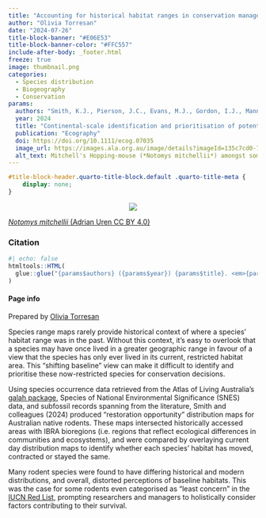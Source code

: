 ```yaml
---
title: "Accounting for historical habitat ranges in conservation management"
author: "Olivia Torresan"
date: "2024-07-26"
title-block-banner: "#E06E53"
title-block-banner-color: "#FFC557"
include-after-body: _footer.html
freeze: true
image: thumbnail.png 
categories:
  - Species distribution
  - Biogeography
  - Conservation
params:
  authors: "Smith, K.J., Pierson, J.C., Evans, M.J., Gordon, I.J., Manning, A.D."
  year: 2024
  title: "Continental-scale identification and prioritisation of potential refugee species: a case study for rodents in Australia"
  publication: "Ecography"
  doi: https://doi.org/10.1111/ecog.07035
  image_url: https://images.ala.org.au/image/details?imageId=135c7cd0-7ff8-4931-a697-1d2cfc5dd8aa
  alt_text: Mitchell's Hopping-mouse (*Notomys mitchellii*) amongst some bark and sticks
---
```


<!-- remove metadata section -->

```css
#title-block-header.quarto-title-block.default .quarto-title-meta {
    display: none;
}
```

<!-- Side panel -->

::: column-page
::: paper-side-column
<center>

::: {.col-image layout-ncol="1" style="margin-left: auto; margin-right: auto;"}
<!-- add image url -->

<img src="https://ala-images.s3.ap-southeast-2.amazonaws.com/store/a/a/8/d/135c7cd0-7ff8-4931-a697-1d2cfc5dd8aa/original" class="rounded"/></img>
:::

</center>

::: figure-caption
<!-- edit caption -->

[*Notomys mitchellii* (Adrian Uren CC BY 4.0)](https://images.ala.org.au/image/details?imageId=135c7cd0-7ff8-4931-a697-1d2cfc5dd8aa)
:::

### Citation

```r
#| echo: false
htmltools::HTML(
  glue::glue("{params$authors} ({params$year}) {params$title}. <em>{params$publication}</em> <a href='{params$doi}' target='_blank'>{params$doi}</a>")
)
```

#### Page info

Prepared by [Olivia Torresan](https://labs.ala.org.au/about/Torresan_Olivia/)
:::

<!-- Main panel description -->

::: paper-main-column

Species range maps rarely provide historical context of where a species' habitat range was in the past. Without this context, it's easy to overlook that a species may have once lived in a greater geographic range in favour of a view that the species has only ever lived in its current, restricted habitat area. This "shifting baseline" view can make it difficult to identify and prioritise these now-restricted species for conservation decisions. 

Using species occurrence data retrieved from the Atlas of Living Australia’s [galah package](https://galah.ala.org.au), Species of National Environmental Significance (SNES) data, and subfossil records spanning from the literature, Smith and colleagues (2024) produced “restoration opportunity” distribution maps for Australian native rodents.  These maps intersected historically accessed areas with IBRA bioregions (i.e. regions that reflect ecological differences in communities and ecosystems), and were compared by overlaying current day distribution maps to identify whether each species' habitat has moved, contracted or stayed the same. 

Many rodent species were found to have differing historical and modern distributions, and overall, distorted perceptions of baseline habitats. This was the case for some rodents even categorised as “least concern” in the [IUCN Red List](https://www.iucnredlist.org), prompting researchers and managers to holistically consider factors contributing to their survival.  

:::
:::
